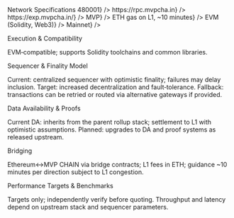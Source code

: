 <!-- markdownlint-disable MD041 -->

<Section>
  <AnimatedHeading as="h1">Network Specifications</AnimatedHeading>

  <SpecList>
    <SpecItem label="Chain ID" value={<strong>480001</strong>} />
    <SpecItem label="RPC" value={<code>https://rpc.mvpcha.in</code>} />
    <SpecItem label="Explorer" value={<code>https://exp.mvpcha.in/</code>} />
    <SpecItem label="Native Currency" value={<strong>MVP</strong>} />
    <SpecItem label="Bridge (L1→MVP CHAIN)" value={<>ETH gas on L1, ~10 minutes</>} />
    <SpecItem label="Compatibility" value={<>EVM (Solidity, Web3)</>} />
    <SpecItem label="Current Status" value={<strong>Mainnet</strong>} />
  </SpecList>

  <AnimatedHeading as="h2" className="mt-6">Execution & Compatibility</AnimatedHeading>
  <p>EVM‑compatible; supports Solidity toolchains and common libraries.</p>

  <AnimatedHeading as="h2" className="mt-6">Sequencer & Finality Model</AnimatedHeading>
  <p>
    Current: centralized sequencer with optimistic finality; failures may delay inclusion. Target: increased
    decentralization and fault‑tolerance. Fallback: transactions can be retried or routed via alternative gateways
    if provided.
  </p>

  <AnimatedHeading as="h2" className="mt-6">Data Availability & Proofs</AnimatedHeading>
  <p>
    Current DA: inherits from the parent rollup stack; settlement to L1 with optimistic assumptions. Planned:
    upgrades to DA and proof systems as released upstream.
  </p>

  <AnimatedHeading as="h2" className="mt-6">Bridging</AnimatedHeading>
  <p>
    Ethereum↔MVP CHAIN via bridge contracts; L1 fees in ETH; guidance ~10 minutes per direction subject to L1 congestion.
  </p>

  <AnimatedHeading as="h2" className="mt-6">Performance Targets & Benchmarks</AnimatedHeading>
  <p>
    Targets only; independently verify before quoting. Throughput and latency depend on upstream stack and sequencer
    parameters.
  </p>
</Section>
